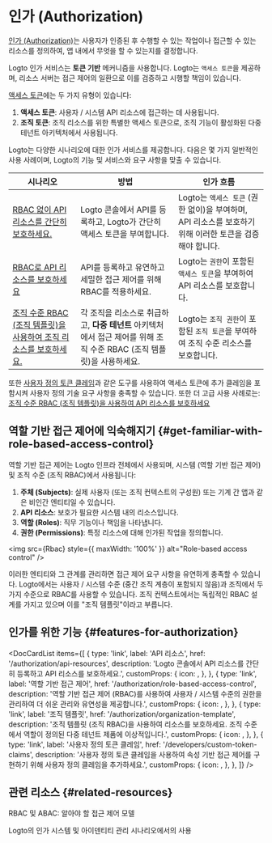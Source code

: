 
# 인가 (Authorization)

[인가 (Authorization)](https://auth.wiki/authorization)는 사용자가 인증된 후 수행할 수 있는 작업이나 접근할 수 있는 리소스를 정의하여, 앱 내에서 무엇을 할 수 있는지를 결정합니다.

Logto 인가 서비스는 **토큰 기반** 메커니즘을 사용합니다. Logto는 `액세스 토큰`을 제공하며, 리소스 서버는 접근 제어의 일환으로 이를 검증하고 시행할 책임이 있습니다.

[액세스 토큰](https://auth.wiki/access-token)에는 두 가지 유형이 있습니다:

1. **액세스 토큰**: 사용자 / 시스템 API 리소스에 접근하는 데 사용됩니다.
2. **조직 토큰**: 조직 리소스를 위한 특별한 액세스 토큰으로, 조직 기능이 활성화된 다중 테넌트 아키텍처에서 사용됩니다.

Logto는 다양한 시나리오에 대한 인가 서비스를 제공합니다. 다음은 몇 가지 일반적인 사용 사례이며, Logto의 기능 및 서비스와 요구 사항을 맞출 수 있습니다.

| 시나리오                                                                                                                                 | 방법                                                                                                                  | 인가 흐름                                                                                               |
| ---------------------------------------------------------------------------------------------------------------------------------------- | --------------------------------------------------------------------------------------------------------------------- | ------------------------------------------------------------------------------------------------------- |
| [RBAC 없이 API 리소스를 간단히 보호하세요.](/authorization/api-resources/protect-your-api)                                               | Logto 콘솔에서 API를 등록하고, Logto가 간단히 액세스 토큰을 부여합니다.                                               | Logto는 `액세스 토큰` (권한 없이)을 부여하며, API 리소스를 보호하기 위해 이러한 토큰을 검증해야 합니다. |
| [RBAC로 API 리소스를 보호하세요](/authorization/role-based-access-control/protect-api-resources-with-rbac)                               | API를 등록하고 유연하고 세밀한 접근 제어를 위해 RBAC를 적용하세요.                                                    | Logto는 `권한`이 포함된 `액세스 토큰`을 부여하여 API 리소스를 보호합니다.                               |
| [조직 수준 RBAC (조직 템플릿)을 사용하여 조직 리소스를 보호하세요.](/authorization/organization-template/protect-organization-resources) | 각 조직을 리소스로 취급하고, **다중 테넌트** 아키텍처에서 접근 제어를 위해 조직 수준 RBAC (조직 템플릿)을 사용하세요. | Logto는 `조직 권한`이 포함된 `조직 토큰`을 부여하여 조직 수준 리소스를 보호합니다.                      |

또한 [사용자 정의 토큰 클레임](/developers/custom-token-claims)과 같은 도구를 사용하여 액세스 토큰에 추가 클레임을 포함시켜 사용자 정의 기술 요구 사항을 충족할 수 있습니다. 또한 더 고급 사용 사례로는: [조직 수준 RBAC (조직 템플릿)을 사용하여 API 리소스를 보호하세요](/authorization/organization-template/protect-api-reources)

## 역할 기반 접근 제어에 익숙해지기 \{#get-familiar-with-role-based-access-control}

역할 기반 접근 제어는 Logto 인프라 전체에서 사용되며, 시스템 (역할 기반 접근 제어) 및 조직 수준 (조직 RBAC)에서 사용됩니다:

1. **주체 (Subjects)**: 실제 사용자 (또는 조직 컨텍스트의 구성원) 또는 기계 간 앱과 같은 비인간 엔티티일 수 있습니다.
2. **API 리소스**: 보호가 필요한 시스템 내의 리소스입니다.
3. **역할 (Roles)**: 직무 기능이나 책임을 나타냅니다.
4. **권한 (Permissions)**: 특정 리소스에 대해 인가된 작업을 정의합니다.

<img src={Rbac} style={{ maxWidth: '100%' }} alt="Role-based access control" />

이러한 엔티티와 그 관계를 관리하면 접근 제어 요구 사항을 유연하게 충족할 수 있습니다. Logto에서는 사용자 / 시스템 수준 (중간 조직 계층이 포함되지 않음)과 조직에서 두 가지 수준으로 RBAC를 사용할 수 있습니다. 조직 컨텍스트에서는 독립적인 RBAC 설계를 가지고 있으며 이를 "조직 템플릿"이라고 부릅니다.

## 인가를 위한 기능 \{#features-for-authorization}

<DocCardList
  items={[
    {
      type: 'link',
      label: 'API 리소스',
      href: '/authorization/api-resources',
      description: 'Logto 콘솔에서 API 리소스를 간단히 등록하고 API 리소스를 보호하세요.',
      customProps: {
        icon: <Api />,
      },
    },
    {
      type: 'link',
      label: '역할 기반 접근 제어',
      href: '/authorization/role-based-access-control',
      description:
        '역할 기반 접근 제어 (RBAC)를 사용하여 사용자 / 시스템 수준의 권한을 관리하여 더 쉬운 관리와 유연성을 제공합니다.',
      customProps: {
        icon: <Role />,
      },
    },
    {
      type: 'link',
      label: '조직 템플릿',
      href: '/authorization/organization-template',
      description:
        '조직 템플릿 (조직 RBAC)을 사용하여 리소스를 보호하세요. 조직 수준에서 역할이 정의된 다중 테넌트 제품에 이상적입니다.',
      customProps: {
        icon: <OrgTemplate />,
      },
    },
    {
      type: 'link',
      label: '사용자 정의 토큰 클레임',
      href: '/developers/custom-token-claims',
      description:
        '사용자 정의 토큰 클레임을 사용하여 속성 기반 접근 제어를 구현하기 위해 사용자 정의 클레임을 추가하세요.',
      customProps: {
        icon: <Jwt />,
      },
    },
  ]}
/>

## 관련 리소스 \{#related-resources}

<Url href="https://blog.logto.io/rbac-and-abac">RBAC 및 ABAC: 알아야 할 접근 제어 모델</Url>

<Url href="https://blog.logto.io/logto-authorization-system-and-its-use">
  Logto의 인가 시스템 및 아이덴티티 관리 시나리오에서의 사용
</Url>
